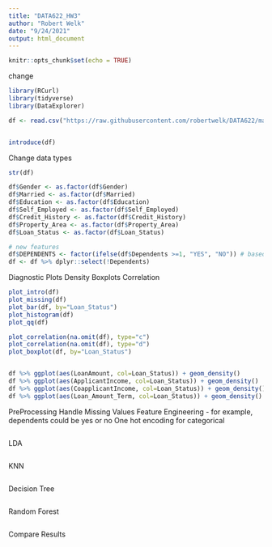 ---
title: "DATA622_HW3"
author: "Robert Welk"
date: "9/24/2021"
output: html_document
---

```{r setup, include=FALSE}
knitr::opts_chunk$set(echo = TRUE)
```
change
```{r}
library(RCurl)
library(tidyverse)
library(DataExplorer)

df <- read.csv("https://raw.githubusercontent.com/robertwelk/DATA622/main/Loan_approval.csv") %>% as_tibble()


introduce(df)
```

Change data types 
```{r}
str(df)

df$Gender <- as.factor(df$Gender)
df$Married <- as.factor(df$Married)
df$Education <- as.factor(df$Education)
df$Self_Employed <- as.factor(df$Self_Employed)
df$Credit_History <- as.factor(df$Credit_History)
df$Property_Area <- as.factor(df$Property_Area)
df$Loan_Status <- as.factor(df$Loan_Status)

# new features
df$DEPENDENTS <- factor(ifelse(df$Dependents >=1, "YES", "NO")) # based on EDA
df <- df %>% dplyr::select(!Dependents)
```

Diagnostic Plots
Density
Boxplots
Correlation 
```{r}
plot_intro(df)
plot_missing(df)
plot_bar(df, by="Loan_Status")
plot_histogram(df)
plot_qq(df)

plot_correlation(na.omit(df), type="c")
plot_correlation(na.omit(df), type="d")
plot_boxplot(df, by="Loan_Status")


df %>% ggplot(aes(LoanAmount, col=Loan_Status)) + geom_density()
df %>% ggplot(aes(ApplicantIncome, col=Loan_Status)) + geom_density()
df %>% ggplot(aes(CoapplicantIncome, col=Loan_Status)) + geom_density()
df %>% ggplot(aes(Loan_Amount_Term, col=Loan_Status)) + geom_density()
```

PreProcessing
Handle Missing Values
Feature Engineering
  -   for example, dependents could be yes or no
One hot encoding for categorical

```{r}


```



LDA
```{r}

```

KNN
```{r}

```

Decision Tree
```{r}

```

Random Forest
```{r}

```

Compare Results
```{r}

```
